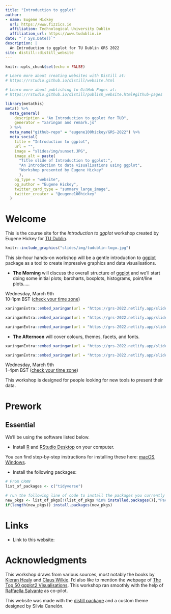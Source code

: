 ```yaml
---
title: "Introduction to ggplot"
author:
- name: Eugene Hickey
  url: https://www.fizzics.ie
  affiliation: Technological University Dublin
  affiliation_url: https://www.tudublin.ie
date: "`r Sys.Date()`"
description: |
  An Introduction to ggplot for TU Dublin GRS 2022
site: distill::distill_website
---
```


```r
knitr::opts_chunk$set(echo = FALSE)

# Learn more about creating websites with Distill at:
# https://rstudio.github.io/distill/website.html

# Learn more about publishing to GitHub Pages at:
# https://rstudio.github.io/distill/publish_website.html#github-pages

```

```r
library(metathis)
meta() %>%
  meta_general(
    description = "An Introduction to ggplot for TUD",
    generator = "xaringan and remark.js"
  ) %>% 
  meta_name("github-repo" = "eugene100hickey/GRS-2022") %>% 
  meta_social(
    title = "Introduction to ggplot",
    url = "",
    image = "slides/img/sunset.JPG",
    image_alt = paste(
      "Title slide of Introduction to ggplot:",
      "An Introduction to data visualisations using ggplot",
      "Workshop presented by Eugene Hickey"
      ),
    og_type = "website",
    og_author = "Eugene Hickey",
    twitter_card_type = "summary_large_image",
    twitter_creator = "@eugene100hickey"
  )
```

# Welcome

This is the course site for the _Introduction to ggplot_ workshop created by Eugene Hickey for [TU Dublin](https://tudublin.ie).

<aside>
```r
knitr::include_graphics("slides/img/tudublin-logo.jpg")
```
</aside>

This six-hour hands-on workshop will be a gentle introduction to  [ggplot](https://ggplot2.tidyverse.org/reference/ggplot.html) package as a tool to create impressive graphics and data visualisations.

- **The Morning** will discuss the overall structure of [ggplot](https://ggplot2.tidyverse.org/reference/ggplot.html) and we'll start doing some initial plots; barcharts, boxplots, histograms, point/line plots.....

<aside>
Wednesday, March 9th<br/>10-1pm BST ([check your time zone](https://www.worldtimebuddy.com/?qm=1&lid=2964574,360630,524901&h=2964574&date=2022-3-9&sln=10-13&hf=1
))
</aside>

```r
xaringanExtra::embed_xaringan(url = "https://grs-2022.netlify.app/slides/01-why-ggplot.html", ratio = "16:9")
```


```r
xaringanExtra::embed_xaringan(url = "https://grs-2022.netlify.app/slides/02-proportions.html", ratio = "16:9")
```


```r
xaringanExtra::embed_xaringan(url = "https://grs-2022.netlify.app/slides/03-distributions-relationships.html", ratio = "16:9")
```

- **The Afternoon** will cover colours, themes, facets, and fonts.


```r
xaringanExtra::embed_xaringan(url = "https://grs-2022.netlify.app/slides/04-colours.html", ratio = "16:9")
```


```r
xaringanExtra::embed_xaringan(url = "https://grs-2022.netlify.app/slides/04-colours.html", ratio = "16:9")
```
<aside>
Wednesday, March 9th<br/>1-4pm BST ([check your time zone](https://www.worldtimebuddy.com/?qm=1&lid=2964574,360630,524901&h=2964574&date=2022-3-9&sln=14-16&hf=1))
</aside>

This workshop is designed for people looking for new tools to present their data.

# Prework

## Essential

We'll be using the software listed below.

- Install [R](https://cloud.r-project.org/) and [RStudio Desktop](https://rstudio.com/products/rstudio/download/) on your computer. 

You can find step-by-step instructions for installing these here: [macOS](https://www.youtube.com/watch?v=GM88tYlEy_g), [Windows](https://www.youtube.com/watch?v=JRKmZK5-6aE).


- Install the following packages:

```r
# From CRAN
list_of_packages <- c("tidyverse")

# run the following line of code to install the packages you currently do not have
new_pkgs <- list_of_pkgs[!(list_of_pkgs %in% installed.packages()[,"Package"])]
if(length(new_pkgs)) install.packages(new_pkgs)
```

# Links

- Link to this website:

# Acknowledgments {.appendix}

This workshop draws from various sources, most notably the books by [Kieran Healy](https://socviz.co/) and [Claus Wilkie](https://clauswilke.com/dataviz/). I'd also like to mention the webpage of [The Top 50 ggplot2 Visualisations](http://r-statistics.co/Top50-Ggplot2-Visualizations-MasterList-R-Code.html). This workshop ran smoothly with the help of [Raffaella Salvante](raffaella.salvante@tudublin.ie) as co-pilot.

This website was made with the [distill package](https://rstudio.github.io/distill/) and a custom theme designed by Silvia Canelón.
